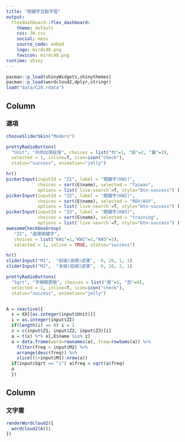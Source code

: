 ```yaml
---
title: "關鍵字互動字雲"
output: 
  flexdashboard::flex_dashboard:
    theme: default
    css: JH.css
    social: menu
    source_code: embed 
    logo: mirdc48.png
    favicon: mirdc48.png
runtime: shiny
---
```


```r
pacman::p_load(shinyWidgets,shinythemes)
pacman::p_load(wordcloud2,dplyr,stringr)
load("data/C20.rdata")
```


Column {data-width=20%}
-------------------------------------
### 選項 
```r
chooseSliderSkin("Modern")

prettyRadioButtons(
  "Unit", "共同出現段落", choices = list("句"=1, "段"=2, "篇"=3),
  selected = 1, inline=T, icon=icon("check"), 
  status="success", animation="jelly")

hr()
pickerInput(inputId = "Z1", label = "關鍵字(KW1)",
            choices = sort(E$name), selected = "Taiwan",
            options = list(`live-search`=T, style="btn-success") )
pickerInput(inputId = "Z2", label = "關鍵字(KW2)",
            choices = sort(E$name), selected = "ROV/AUV",
            options = list(`live-search`=T, style="btn-success") )
pickerInput(inputId = "Z3", label = "關鍵字(KW3)",
            choices = sort(E$name), selected = "training",
            options = list(`live-search`=T, style="btn-success") )
awesomeCheckboxGroup(
   "ZI", "選擇關鍵字", 
   choices = list("KW1"=1,"KW2"=2,"KW3"=3),
   selected = 1, inline = TRUE, status="success")

hr()
sliderInput("M1",  "前端(高頻)遮罩",  0, 20, 1, 1)
sliderInput("M2",  "末端(低頻)遮罩",  0, 20, 2, 1)

prettyRadioButtons(
  "Sqrt", "字頻開更號", choices = list("是"=1, "否"=0),
  selected = 1, inline=T, icon=icon("check"), 
  status="success", animation="jelly")


A = reactive({
  x = XX[[as.integer(input$Unit)]]
  i = as.integer(input$ZI)
  if(length(i) == 0) i = 1
  z = c(input$Z1, input$Z2, input$Z3)[i]
  a = t(x) %*% x[,E$name %in% z]
  a = data.frame(word=rownames(a), freq=rowSums(a)) %>% 
    filter(freq > input$M2) %>% 
    arrange(desc(freq)) %>% 
    slice((1+input$M1):nrow(a))
  if(input$Sqrt == "1") a$freq = sqrt(a$freq)
  a
  })

```

Column {.tabset .tabset-fade data-width=80%}
-------------------------------------
### 文字雲 
```r
renderWordcloud2({
  wordcloud2(A())
})

```
